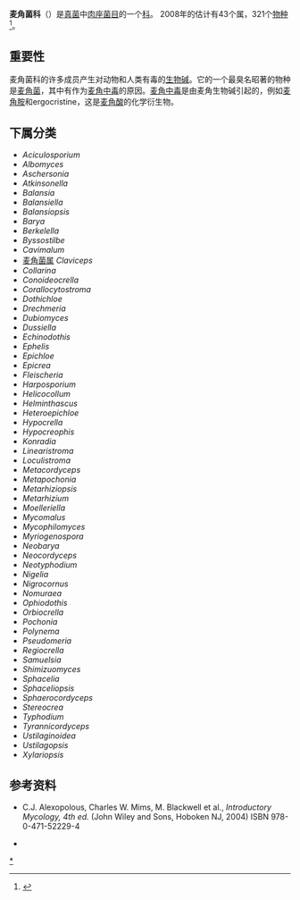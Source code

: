 {{Automatic taxobox
| taxon = Clavicipitaceae
| image = Claviceps_purpurea_-_Köhler–s_Medizinal-Pflanzen-185.jpg
| image_caption = 麦角菌(Ciavieps purpurea)
| authority = O. E. Erikss. (1982)<ref name="Eriksson 1982"/>
| type_genus = 麦角菌属 ''Claviceps''
| type_genus_authority = [[Tul.|Tul.]] (1853)
| subdivision_ranks = 属
| subdivision = 见正文
}}

'''麦角菌科'''（{{lang-en|Clavicipitaceae}}）是[[真菌|真菌]]中[[肉座菌目|肉座菌目]]的一个[[科_(生物)|科]]。 2008年的估计有43个属，321个[[物种|物种]]<ref name="Kirk et al. 2008">{{cite book |author=Kirk PM, Cannon PF, Minter DW, Stalpers JA. |title=Dictionary of the Fungi. 10th ed |url=https://archive.org/details/dictionaryfungit00kirk |publisher=CABI |location=Wallingford |year=2008|page=[https://archive.org/details/dictionaryfungit00kirk/page/150 150] |isbn=0-85199-826-7}}</ref>。

==重要性==
麦角菌科的许多成员产生对动物和人类有毒的[[生物碱|生物碱]]。它的一个最臭名昭著的物种是[[麦角菌|麦角菌]]，其中有作为[[麦角中毒|麦角中毒]]的原因。[[麦角中毒|麦角中毒]]是由麦角生物碱引起的，例如[[麦角胺|麦角胺]]和ergocristine，这是[[麦角酸|麦角酸]]的化学衍生物。

==下属分类==
* ''Aciculosporium''
* ''Albomyces''
* ''Aschersonia''
* ''Atkinsonella''
* ''Balansia''
* ''Balansiella''
* ''Balansiopsis''
* ''Barya''
* ''Berkelella''
* ''Byssostilbe''
* ''Cavimalum''
* [[麦角菌属|麦角菌属]] ''Claviceps''
* ''Collarina''
* ''Conoideocrella''
* ''Corallocytostroma''
* ''Dothichloe''
* ''Drechmeria''
* ''Dubiomyces''
* ''Dussiella''
* ''Echinodothis''
* ''Ephelis''
* ''Epichloe''
* ''Epicrea''
* ''Fleischeria''
* ''Harposporium''
* ''Helicocollum''
* ''Helminthascus''
* ''Heteroepichloe''
* ''Hypocrella''
* ''Hypocreophis''
* ''Konradia''
* ''Linearistroma''
* ''Loculistroma''
* ''Metacordyceps''
* ''Metapochonia''
* ''Metarhiziopsis''
* ''Metarhizium''
* ''Moelleriella''
* ''Mycomalus''
* ''Mycophilomyces''
* ''Myriogenospora''
* ''Neobarya''
* ''Neocordyceps''
* ''Neotyphodium''
* ''Nigelia''
* ''Nigrocornus''
* ''Nomuraea''
* ''Ophiodothis''
* ''Orbiocrella''
* ''Pochonia''
* ''Polynema''
* ''Pseudomeria''
* ''Regiocrella''
* ''Samuelsia''
* ''Shimizuomyces''
* ''Sphacelia''
* ''Sphaceliopsis''
* ''Sphaerocordyceps''
* ''Stereocrea''
* ''Typhodium''
* ''Tyrannicordyceps''
* ''Ustilaginoidea''
* ''Ustilagopsis''
* ''Xylariopsis''

==参考资料==
{{Reflist|refs=

<ref name="Eriksson 1982">{{cite journal |author=Eriksson O. |title=Outline of the ascomycetes – 1982 |journal=Mycotaxon |year=1982 |volume=15 |pages=203–48 (see p. 224) |url=http://www.cybertruffle.org.uk/cyberliber/59575/0015/0224.htm}}</ref>

}}
*C.J. Alexopolous, Charles W. Mims, M. Blackwell  et al., ''Introductory Mycology, 4th ed.'' (John Wiley and Sons, Hoboken NJ, 2004)  ISBN 978-0-471-52229-4

*{{commonscat-inline|Clavicipitaceae}} 

{{Taxonbar|from=Q672560}}

[[Category:麦角菌科|*]]